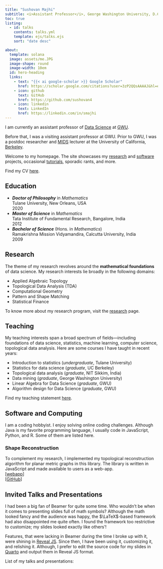 ```yaml
---
title: "Sushovan Majhi"
subtitle: <i>Assistant Professor</i>, George Washington University, D.C.
toc: true
listing: 
  - id: talks
    contents: talks.yml
    template: ejs/talks.ejs
    sort: "date desc"

about: 
  template: solana
  image: assets/me.JPG
  image-shape: round
  image-width: 10em
  id: hero-heading
  links: 
    - text: "{{< ai google-scholar >}} Google Scholar"
      href: https://scholar.google.com/citations?user=3zP2QQsAAAAJ&hl=en&oi=ao
    - icon: github
      text: GitHub
      href: https://github.com/sushovan4
    - icon: linkedin
      text: LinkedIn
      href: https://linkedin.com/in/smajhi
---
```


::: {#hero-heading}
I am currently an assistant professor of
[Data Science](https://datasci.columbian.gwu.edu/ms-data-science) at 
[GWU](https://www.gwu.edu/).

Before that, I was a visiting assistant professor at GWU. Prior to GWU, I was a postdoc researcher and 
[MIDS](https://ischoolonline.berkeley.edu/data-science/) lecturer at the 
University of California, [Berkeley](https://www.berkeley.edu/).

Welcome to my homepage. The site showcases my [research](#research) and 
[software](#software-and-computing) projects, occasional 
[tutorials](/tutorials/), sporadic rants, and more.

Find my CV [here](assets/cv.pdf).

:::

<!--
#### What's New
<div class="news-items is-bottom-overflowing">
::: {#news}
:::
</div>
-->


## Education
<ul class="timeline">
  <li class="item">
    ***Doctor of Philosophy*** in *Mathematics*  
    Tulane University, New Orleans, USA
    <div class="year">2020</div>
  </li>
  <li class="item">
    ***Master of Science*** in *Mathematics*  
    Tata Institute of Fundamental Research, Bangalore, India
    <div class="year">2012</div>
  </li>
  <li class="item">
    ***Bachelor of Science*** (Hons. in *Mathematics*)  
    Ramakrishna Mission Vidyamandira, Calcutta University, India
    <div class="year">2009</div>
  </li>
</ul>

## Research
The theme of my research revolves around the **mathematical foundations** of data science. 
My research interests lie broadly in the following domains:

- Applied Algebraic Topology  
- Topological Data Analysis (TDA)
- Computational Geometry  
- Pattern and Shape Matching
- Statistical Finance

To know more about my research program, visit the [research](research/) page.

## Teaching
My teaching interests span a broad spectrum of fields---including foundations of data science, statistics, machine learning, computer science, topological data analysis. 
Here are some courses I have taught in recent years:  

- Introduction to statistics (*undergraduate*, Tulane University)
- Statistics for data science (*graduate*, UC Berkeley)
- Topological data analysis (*graduate*, NIT Sikkim, India)
- Data mining (*graduate*, George Washington University)
- Linear Algebra for Data Science (*graduate*, GWU)
- Algorithm design for Data Science (*graduate*, GWU)

Find my teaching statement [here](assets/teaching-statement.pdf).

## Software and Computing
I am a coding hobbyist. I enjoy solving online coding challenges. Although Java 
is my favorite programming language, I usually code in JavaScript, Python, and 
R. Some of them are listed here.

### Shape Reconstruction
To complement my research, I implemented my topological reconstruction algorithm
for planar metric graphs in this library.  The library is written in JavaScript 
and made available to users as a web-app.  
[[webapp](http://smajhi.com/shape-reconstruction)]  
[[GitHub](https://github.com/sushovan4/shape-reconstruction)]

## Invited Talks and Presentations
I had been a big fan of Beamer for quite some time. Who wouldn't be when it 
comes to presenting slides full of math symbols? Although the math looked fancy 
and the audience was happy, the $\LaTeX$-based framework had also disappointed 
me quite often. I found the framework too restrictive to customize; my slides 
looked exactly like others'!

Features, that were lacking in Beamer during the time I broke up with it, were 
shining in [Reveal JS](https://revealjs.com/). Since then, I have been using it, 
customizing it, and relishing it. Although, I prefer to edit the source code for 
my slides in [Quarto](https://quarto.org/) and output them in Reveal JS format.

List of my talks and presentations:    

::: {#talks}
:::
